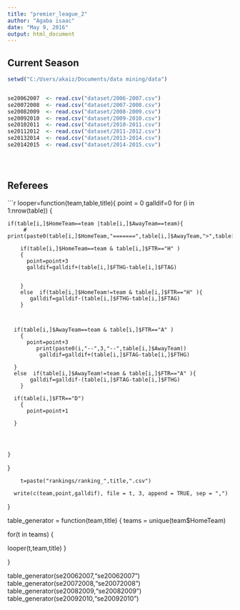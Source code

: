 ```yaml
---
title: "premier_league_2"
author: "Agaba isaac"
date: "May 9, 2016"
output: html_document
---
```


## Current Season

```r
setwd("C:/Users/akaiz/Documents/data mining/data")


se20062007  <- read.csv("dataset/2006-2007.csv")
se20072008  <- read.csv("dataset/2007-2008.csv")
se20082009  <- read.csv("dataset/2008-2009.csv")
se20092010  <- read.csv("dataset/2009-2010.csv")
se20102011  <- read.csv("dataset/2010-2011.csv")
se20112012  <- read.csv("dataset/2011-2012.csv")
se20132014  <- read.csv("dataset/2013-2014.csv")
se20142015  <- read.csv("dataset/2014-2015.csv")





```

## Referees

```r

looper=function(team,table,title){
   point = 0
   galldif=0
  for (i in 1:nrow(table)) {
   
    if(table[i,]$HomeTeam==team |table[i,]$AwayTeam==team){
         # print(paste0(table[i,]$HomeTeam,"=======",table[i,]$AwayTeam,">",table[i,]$FTR))
      
        if(table[i,]$HomeTeam==team & table[i,]$FTR=="H" )
        {
          point=point+3
          galldif=galldif+(table[i,]$FTHG-table[i,]$FTAG)
             
          
        }
        else  if(table[i,]$HomeTeam!=team & table[i,]$FTR=="H" ){
           galldif=galldif-(table[i,]$FTHG-table[i,]$FTAG)
        }
      
      
      
      if(table[i,]$AwayTeam==team & table[i,]$FTR=="A" )
        {
          point=point+3
             print(paste0(i,"--",3,"--",table[i,]$AwayTeam))
              galldif=galldif+(table[i,]$FTAG-table[i,]$FTHG)
          
      }
      else  if(table[i,]$AwayTeam!=team & table[i,]$FTR=="A" ){
           galldif=galldif-(table[i,]$FTAG-table[i,]$FTHG)
        }
      
      if(table[i,]$FTR=="D")
        {
          point=point+1
            
      }
       
      
      
      
    }

  }
   

      
        t=paste("rankings/ranking_",title,".csv")
      
      write(c(team,point,galldif), file = t, 3, append = TRUE, sep = ",")
  
}


table_generator = function(team,title)
{
  teams = unique(team$HomeTeam)

for(t in teams)
{
 
  looper(t,team,title)
}

  
}

table_generator(se20062007,"se20062007")
table_generator(se20072008,"se20072008")
table_generator(se20082009,"se20082009")
table_generator(se20092010,"se20092010")


